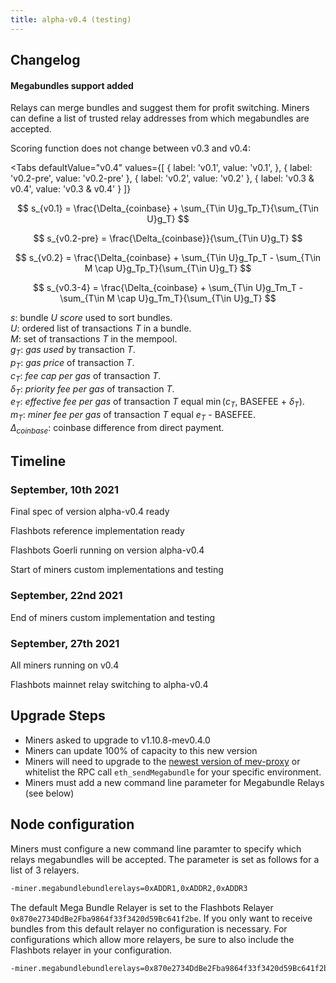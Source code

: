 ```yaml
---
title: alpha-v0.4 (testing)
---
```



## Changelog

#### Megabundles support added
Relays can merge bundles and suggest them for profit switching.
Miners can define a list of trusted relay addresses from which megabundles are accepted.

Scoring function does not change between v0.3 and v0.4:

<Tabs
  defaultValue="v0.4"
  values={[
    { label: 'v0.1', value: 'v0.1', },
    { label: 'v0.2-pre', value: 'v0.2-pre' },
    { label: 'v0.2', value: 'v0.2' },
    { label: 'v0.3 & v0.4', value: 'v0.3 & v0.4' }
  ]}
>
<TabItem value="v0.1">

$$
s_{v0.1} = \frac{\Delta_{coinbase} + \sum_{T\in U}g_Tp_T}{\sum_{T\in U}g_T}
$$
</TabItem>
<TabItem value="v0.2-pre">

$$
s_{v0.2-pre} = \frac{\Delta_{coinbase}}{\sum_{T\in U}g_T}
$$
</TabItem>
<TabItem value="v0.2">

$$
s_{v0.2} = \frac{\Delta_{coinbase} + \sum_{T\in U}g_Tp_T - \sum_{T\in M \cap U}g_Tp_T}{\sum_{T\in U}g_T}
$$
</TabItem>
<TabItem value="v0.3 & v0.4">

$$
s_{v0.3-4} = \frac{\Delta_{coinbase} + \sum_{T\in U}g_Tm_T - \sum_{T\in M \cap U}g_Tm_T}{\sum_{T\in U}g_T}
$$
</TabItem>

</Tabs>

$s$: bundle $U$ _score_ used to sort bundles.  
$U$: ordered list of transactions $T$ in a bundle.  
$M$: set of transactions $T$ in the mempool.  
$g_{T}$: _gas used_ by transaction $T$.  
$p_{T}$: _gas price_ of transaction $T$.  
$c_{T}$: _fee cap per gas_ of transaction $T$.  
$\delta_T$: _priority fee per gas_ of transaction $T$.  
$e_{T}$: _effective fee per gas_ of transaction $T$ equal $\min$($c_{T}$, BASEFEE + $\delta_T$).  
$m_{T}$: _miner fee per gas_ of transaction $T$ equal $e_{T}$ - BASEFEE.  
$\Delta_{coinbase}$: coinbase difference from direct payment.  

## Timeline

### September, 10th 2021
Final spec of version alpha-v0.4 ready

Flashbots reference implementation ready

Flashbots Goerli running on version alpha-v0.4

Start of miners custom implementations and testing

### September, 22nd 2021
End of miners custom implementation and testing

### September, 27th 2021
All miners running on v0.4

Flashbots mainnet relay switching to alpha-v0.4

## Upgrade Steps

- Miners asked to upgrade to v1.10.8-mev0.4.0
- Miners can update 100% of capacity to this new version
- Miners will need to upgrade to the [newest version of mev-proxy](https://github.com/flashbots/mev-proxy) or whitelist the RPC call `eth_sendMegabundle` for your specific environment.
- Miners must add a new command line parameter for Megabundle Relays (see below)

## Node configuration

Miners must configure a new command line paramter to specify which relays megabundles will be accepted. The parameter is set as follows for a list of 3 relayers.

```bash
-miner.megabundlebundlerelays=0xADDR1,0xADDR2,0xADDR3
```

The default Mega Bundle Relayer is set to the Flashbots Relayer `0x870e2734DdBe2Fba9864f33f3420d59Bc641f2be`. If you only want to receive bundles from this default relayer no configuration is necessary. For configurations which allow more relayers, be sure to also include the Flashbots relayer in your configuration.

```bash
-miner.megabundlebundlerelays=0x870e2734DdBe2Fba9864f33f3420d59Bc641f2be,0xADDR2,0xADDR3
```
